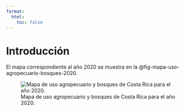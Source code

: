 ```yaml
---
format:
  html:
    toc: false
---
```


# Introducción {.unnumbered}

El mapa correspondiente al año 2020 se muestra en la @fig-mapa-uso-agropecuario-bosques-2020.

![Mapa de uso agropecuario y bosques de Costa Rica para el año 2020.](https://raw.githubusercontent.com/mapa-agropecuario-bosques/2020/main/salidas/uso-agropecuario-bosques-2020-reclasificado-comprimido.png){#fig-mapa-uso-agropecuario-bosques-2020 .lightbox fig-alt="Mapa de uso agropecuario y bosques de Costa Rica para el año 2020" fig-align="center"}
